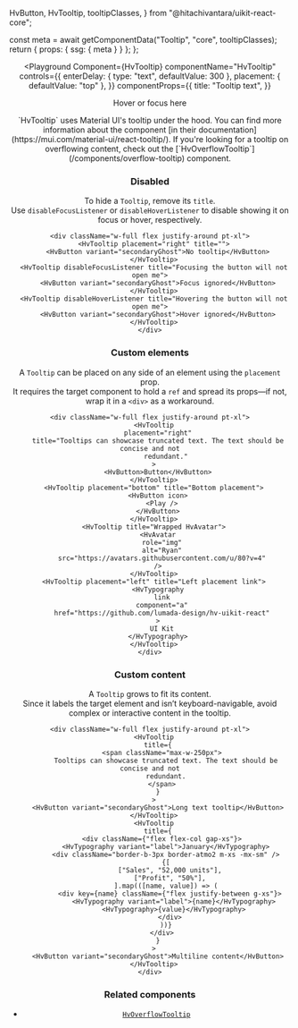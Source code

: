   HvButton,
  HvTooltip,
  tooltipClasses,
} from "@hitachivantara/uikit-react-core";



  const meta = await getComponentData("Tooltip", "core", tooltipClasses);
  return { props: { ssg: { meta } } };
};

<Header />

<Playground
  Component={HvTooltip}
  componentName="HvTooltip"
  controls={{
    enterDelay: { type: "text", defaultValue: 300 },
    placement: { defaultValue: "top" },
  }}
  componentProps={{
    title: "Tooltip text",
  }}
>
  <HvButton variant="primarySubtle">Hover or focus here</HvButton>
</Playground>

<Callout type="info">
  `HvTooltip` uses Material UI's tooltip under the hood. You can find more
  information about the component [in their
  documentation](https://mui.com/material-ui/react-tooltip/).
</Callout>
<Callout type="info">
  If you're looking for a tooltip on overflowing content, check out the
  [`HvOverflowTooltip`](/components/overflow-tooltip) component.
</Callout>

### Disabled

To hide a `Tooltip`, remove its `title`.  
Use `disableFocusListener` or `disableHoverListener` to disable showing it on focus or hover, respectively.

```tsx live
<div className="w-full flex justify-around pt-xl">
  <HvTooltip placement="right" title="">
    <HvButton variant="secondaryGhost">No tooltip</HvButton>
  </HvTooltip>
  <HvTooltip disableFocusListener title="Focusing the button will not open me">
    <HvButton variant="secondaryGhost">Focus ignored</HvButton>
  </HvTooltip>
  <HvTooltip disableHoverListener title="Hovering the button will not open me">
    <HvButton variant="secondaryGhost">Hover ignored</HvButton>
  </HvTooltip>
</div>
```

### Custom elements

A `Tooltip` can be placed on any side of an element using the `placement` prop.  
It requires the target component to hold a `ref` and spread its props—if not, wrap it in a `<div>` as a workaround.

```tsx live
<div className="w-full flex justify-around pt-xl">
  <HvTooltip
    placement="right"
    title="Tooltips can showcase truncated text. The text should be concise and not
        redundant."
  >
    <HvButton>Button</HvButton>
  </HvTooltip>
  <HvTooltip placement="bottom" title="Bottom placement">
    <HvButton icon>
      <Play />
    </HvButton>
  </HvTooltip>
  <HvTooltip title="Wrapped HvAvatar">
    <HvAvatar
      role="img"
      alt="Ryan"
      src="https://avatars.githubusercontent.com/u/80?v=4"
    />
  </HvTooltip>
  <HvTooltip placement="left" title="Left placement link">
    <HvTypography
      link
      component="a"
      href="https://github.com/lumada-design/hv-uikit-react"
    >
      UI Kit
    </HvTypography>
  </HvTooltip>
</div>
```

### Custom content

A `Tooltip` grows to fit its content.  
Since it labels the target element and isn’t keyboard-navigable, avoid complex or interactive content in the tooltip.

```tsx live
<div className="w-full flex justify-around pt-xl">
  <HvTooltip
    title={
      <span className="max-w-250px">
        Tooltips can showcase truncated text. The text should be concise and not
        redundant.
      </span>
    }
  >
    <HvButton variant="secondaryGhost">Long text tooltip</HvButton>
  </HvTooltip>
  <HvTooltip
    title={
      <div className={"flex flex-col gap-xs"}>
        <HvTypography variant="label">January</HvTypography>
        <div className="border-b-3px border-atmo2 m-xs -mx-sm" />
        {[
          ["Sales", "52,000 units"],
          ["Profit", "50%"],
        ].map(([name, value]) => (
          <div key={name} className={"flex justify-between g-xs"}>
            <HvTypography variant="label">{name}</HvTypography>
            <HvTypography>{value}</HvTypography>
          </div>
        ))}
      </div>
    }
  >
    <HvButton variant="secondaryGhost">Multiline content</HvButton>
  </HvTooltip>
</div>
```

### Related components

- [`HvOverflowTooltip`](/components/overflow-tooltip)
